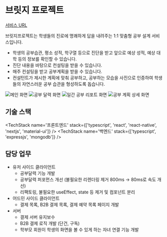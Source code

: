 
# 브릿지 프로젝트

[서비스 URL](https://briiidgeproject.com)

브릿지프로젝트는 학생들의 진로에 명쾌하게 답을 내려주는 1:1 맞춤형 공부 설계 서비스입니다.

- 학생의 공부습관, 평소 성적, 학구열 등으로 진단을 받고 앞으로 예상 성적, 예상 대학 등의 정보를 확인할 수 있습니다.
- 진단 내용을 바탕으로 컨설팅을 받을 수 있습니다.
- 매주 컨설팅을 받고 공부계획을 받을 수 있습니다.
- 컨설턴트가 제시한 계획에 맞춰 공부하고, 공부하는 모습을 사진으로 인증하여 학생들의 자연스러운 공부 습관을 형성하도록 돕습니다.

<div className='grid grid-cols-2 gap-1'>
  <img src='/portfolios/4/1.png' alt='메인 화면' className='border m-0' />
  <img src='/portfolios/4/2.png' alt='공부 달력 화면' className='border m-0' />
  <img src='/portfolios/4/3.png' alt='일간 공부 리포트 화면' className='border m-0' />
  <img src='/portfolios/4/4.png' alt='공부 계획 상세 화면' className='border m-0' />
</div>


## 기술 스택

<TechStack name='프론트엔드' stack={['typescript', 'react', 'react-native', 'nextjs', 'material-ui']} />
<TechStack name='백엔드' stack={['typescript', 'expressjs', 'mongodb']} />

## 담당 업무

- 유저 사이드 클라이언트
  - 공부달력 기능 개발
  - 공부달력 퍼포먼스 개선 (불필요한 리렌더링 제거 800ms → 80ms로 속도 개선)
  - 리팩토링, 불필요한 useEffect, state 등 제거 및 컴포넌트 분리
- 어드민 사이드 클라이언트
  - 결제 목록, B2B 결제 목록, 결제 예약 목록 페이지 개발
- 서버
  - 결제 서버 유지보수
  - B2B 결제 로직 개발 (단건, 구독)
  - 학부모 회원이 학생의 화면을 볼 수 있게 하는 자녀 연결 기능 개발

